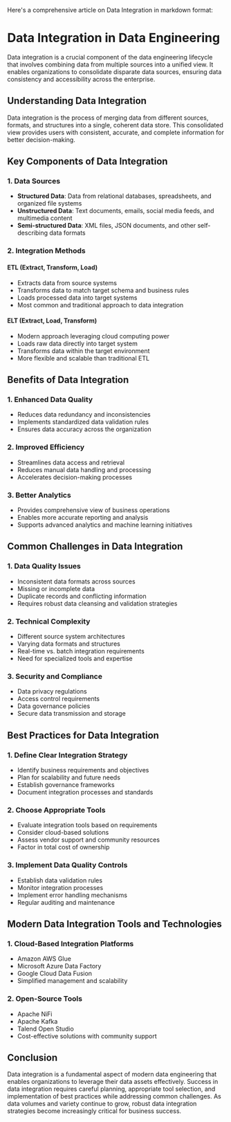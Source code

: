 Here's a comprehensive article on Data Integration in markdown format:

# Data Integration in Data Engineering

Data integration is a crucial component of the data engineering lifecycle that involves combining data from multiple sources into a unified view. It enables organizations to consolidate disparate data sources, ensuring data consistency and accessibility across the enterprise.

## Understanding Data Integration

Data integration is the process of merging data from different sources, formats, and structures into a single, coherent data store. This consolidated view provides users with consistent, accurate, and complete information for better decision-making.

## Key Components of Data Integration

### 1. Data Sources
* **Structured Data**: Data from relational databases, spreadsheets, and organized file systems
* **Unstructured Data**: Text documents, emails, social media feeds, and multimedia content
* **Semi-structured Data**: XML files, JSON documents, and other self-describing data formats

### 2. Integration Methods

#### ETL (Extract, Transform, Load)
* Extracts data from source systems
* Transforms data to match target schema and business rules
* Loads processed data into target systems
* Most common and traditional approach to data integration

#### ELT (Extract, Load, Transform)
* Modern approach leveraging cloud computing power
* Loads raw data directly into target system
* Transforms data within the target environment
* More flexible and scalable than traditional ETL

## Benefits of Data Integration

### 1. Enhanced Data Quality
* Reduces data redundancy and inconsistencies
* Implements standardized data validation rules
* Ensures data accuracy across the organization

### 2. Improved Efficiency
* Streamlines data access and retrieval
* Reduces manual data handling and processing
* Accelerates decision-making processes

### 3. Better Analytics
* Provides comprehensive view of business operations
* Enables more accurate reporting and analysis
* Supports advanced analytics and machine learning initiatives

## Common Challenges in Data Integration

### 1. Data Quality Issues
* Inconsistent data formats across sources
* Missing or incomplete data
* Duplicate records and conflicting information
* Requires robust data cleansing and validation strategies

### 2. Technical Complexity
* Different source system architectures
* Varying data formats and structures
* Real-time vs. batch integration requirements
* Need for specialized tools and expertise

### 3. Security and Compliance
* Data privacy regulations
* Access control requirements
* Data governance policies
* Secure data transmission and storage

## Best Practices for Data Integration

### 1. Define Clear Integration Strategy
* Identify business requirements and objectives
* Plan for scalability and future needs
* Establish governance frameworks
* Document integration processes and standards

### 2. Choose Appropriate Tools
* Evaluate integration tools based on requirements
* Consider cloud-based solutions
* Assess vendor support and community resources
* Factor in total cost of ownership

### 3. Implement Data Quality Controls
* Establish data validation rules
* Monitor integration processes
* Implement error handling mechanisms
* Regular auditing and maintenance

## Modern Data Integration Tools and Technologies

### 1. Cloud-Based Integration Platforms
* Amazon AWS Glue
* Microsoft Azure Data Factory
* Google Cloud Data Fusion
* Simplified management and scalability

### 2. Open-Source Tools
* Apache NiFi
* Apache Kafka
* Talend Open Studio
* Cost-effective solutions with community support

## Conclusion

Data integration is a fundamental aspect of modern data engineering that enables organizations to leverage their data assets effectively. Success in data integration requires careful planning, appropriate tool selection, and implementation of best practices while addressing common challenges. As data volumes and variety continue to grow, robust data integration strategies become increasingly critical for business success.